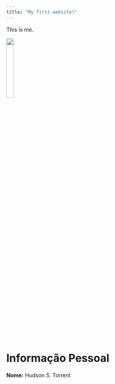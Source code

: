 ```yaml
---
title: "My first website!"
---
```


This is me.

<img src="image_files/my_photo.jpg" style="width:20%">

#  Informação Pessoal

**Nome:** Hudson S. Torrent